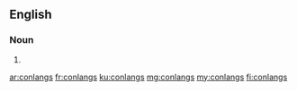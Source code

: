 ==English==

===Noun===
{{head|en|noun plural form}}

# {{plural of|conlang|lang=en}}

[[ar:conlangs]]
[[fr:conlangs]]
[[ku:conlangs]]
[[mg:conlangs]]
[[my:conlangs]]
[[fi:conlangs]]
